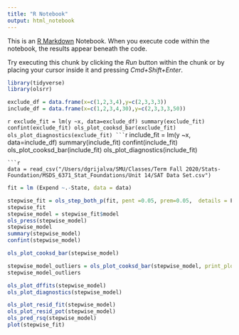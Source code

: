 ```yaml
---
title: "R Notebook"
output: html_notebook
---
```


This is an [R Markdown](http://rmarkdown.rstudio.com) Notebook. When you execute code within the notebook, the results appear beneath the code. 

Try executing this chunk by clicking the *Run* button within the chunk or by placing your cursor inside it and pressing *Cmd+Shift+Enter*. 

```r
library(tidyverse)
library(olsrr)
```

```r
exclude_df = data.frame(x=c(1,2,3,4),y=c(2,3,3,3))
include_df = data.frame(x=c(1,2,3,4,30),y=c(2,3,3,3,50))
```


````r
exclude_fit = lm(y ~x, data=exclude_df)
summary(exclude_fit)
confint(exclude_fit)
ols_plot_cooksd_bar(exclude_fit)
ols_plot_diagnostics(exclude_fit)
```
````r
include_fit = lm(y ~x, data=include_df)
summary(include_fit)
confint(include_fit)
ols_plot_cooksd_bar(include_fit)
ols_plot_diagnostics(include_fit)
```
```r
data = read_csv("/Users/dgrijalva/SMU/Classes/Term Fall 2020/Stats-Foundation/MSDS_6371_Stat_Foundations/Unit 14/SAT Data Set.csv")

```
```r
fit = lm (Expend ~.-State, data = data)

stepwise_fit = ols_step_both_p(fit, pent =0.05, prem=0.05,  details = F)
stepwise_fit
stepwise_model = stepwise_fit$model
ols_press(stepwise_model)
stepwise_model
summary(stepwise_model)
confint(stepwise_model)

ols_plot_cooksd_bar(stepwise_model)

stepwise_model_outliers = ols_plot_cooksd_bar(stepwise_model, print_plot=F)
stepwise_model_outliers

ols_plot_dffits(stepwise_model)
ols_plot_diagnostics(stepwise_model)

ols_plot_resid_fit(stepwise_model)
ols_plot_resid_pot(stepwise_model)
ols_pred_rsq(stepwise_model)
plot(stepwise_fit)


```